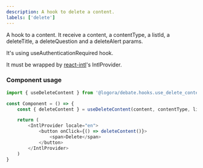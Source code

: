 ```yaml
---
description: A hook to delete a content.
labels: ['delete']
---
```



A hook to a content. It receive a content, a contentType, a listId, a deleteTitle, a deleteQuestion and a deleteAlert params.

It's using useAuthenticationRequired hook.

It must be wrapped by [react-intl](https://formatjs.io/docs/getting-started/installation/)'s IntlProvider.

### Component usage
```js
import { useDeleteContent } from '@logora/debate.hooks.use_delete_content';
```
```js
const Component = () => {
    const { deleteContent } = useDeleteContent(content, contentType, listId, deleteTitle, deleteQuestion, deleteAlert);

	return (
        <IntlProvider locale="en">
            <button onClick={() => deleteContent()}>
                <span>Delete</span>
            </button>
        </IntlProvider>
    )
}
```